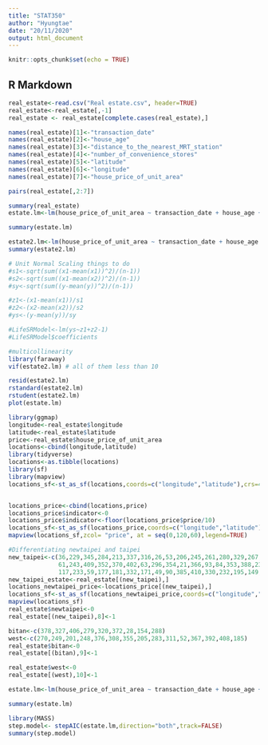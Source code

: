 ```yaml
---
title: "STAT350"
author: "Hyungtae"
date: "20/11/2020"
output: html_document
---
```


```r
knitr::opts_chunk$set(echo = TRUE)
```

## R Markdown


```r
real_estate<-read.csv("Real estate.csv", header=TRUE)
real_estate<-real_estate[,-1]
real_estate <- real_estate[complete.cases(real_estate),]

names(real_estate)[1]<-"transaction_date"
names(real_estate)[2]<-"house_age"
names(real_estate)[3]<-"distance_to_the_nearest_MRT_station"
names(real_estate)[4]<-"number_of_convenience_stores"
names(real_estate)[5]<-"latitude"
names(real_estate)[6]<-"longitude"
names(real_estate)[7]<-"house_price_of_unit_area"

pairs(real_estate[,2:7])

summary(real_estate)
estate.lm<-lm(house_price_of_unit_area ~ transaction_date + house_age + distance_to_the_nearest_MRT_station + number_of_convenience_stores + latitude + longitude,data=real_estate)

summary(estate.lm)

estate2.lm<-lm(house_price_of_unit_area ~ transaction_date + house_age + distance_to_the_nearest_MRT_station + number_of_convenience_stores + latitude, data=real_estate)
summary(estate2.lm)

# Unit Normal Scaling things to do
#s1<-sqrt(sum((x1-mean(x1))^2)/(n-1))
#s2<-sqrt(sum((x1-mean(x2))^2)/(n-1))
#sy<-sqrt(sum((y-mean(y))^2)/(n-1))

#z1<-(x1-mean(x1))/s1
#z2<-(x2-mean(x2))/s2
#ys<-(y-mean(y))/sy

#LifeSRModel<-lm(ys~z1+z2-1)
#LifeSRModel$coefficients

#multicollinearity
library(faraway)
vif(estate2.lm) # all of them less than 10 

resid(estate2.lm)
rstandard(estate2.lm)
rstudent(estate2.lm)
plot(estate.lm)

library(ggmap)
longitude<-real_estate$longitude
latitude<-real_estate$latitude
price<-real_estate$house_price_of_unit_area
locations<-cbind(longitude,latitude)
library(tidyverse)
locations<-as.tibble(locations)
library(sf)
library(mapview)
locations_sf<-st_as_sf(locations,coords=c("longitude","latitude"),crs=4326)


locations_price<-cbind(locations,price)
locations_price$indicator<-0
locations_price$indicator<-floor(locations_price$price/10)
locations_sf<-st_as_sf(locations_price,coords=c("longitude","latitude"),crs=4326)
mapview(locations_sf,zcol= "price", at = seq(0,120,60),legend=TRUE)

#Differentiating newtaipei and taipei
new_taipei<-c(36,229,345,284,213,337,316,26,53,206,245,261,280,329,267,305,119,368,254,399,347,37,
              61,243,409,352,370,402,63,296,354,21,366,93,84,353,388,235,389,303,395,250,348,256,
              117,233,59,177,181,332,171,49,90,385,410,330,232,195,149,383,60,293,310,230,94,331,252,56)
new_taipei_estate<-real_estate[(new_taipei),]
locations_newtaipei_price<-locations_price[(new_taipei),]
locations_sf<-st_as_sf(locations_newtaipei_price,coords=c("longitude","latitude"),crs=4326)
mapview(locations_sf)
real_estate$newtaipei<-0
real_estate[(new_taipei),8]<-1

bitan<-c(378,327,406,279,320,372,28,154,288)
west<-c(270,249,201,248,376,308,355,205,283,311,52,367,392,408,185)
real_estate$bitan<-0
real_estate[(bitan),9]<-1

real_estate$west<-0
real_estate[(west),10]<-1

estate.lm<-lm(house_price_of_unit_area ~ transaction_date + house_age + distance_to_the_nearest_MRT_station + number_of_convenience_stores + latitude + longitude + newtaipei,data=real_estate)

summary(estate.lm)

library(MASS)
step.model<- stepAIC(estate.lm,direction="both",track=FALSE)
summary(step.model)
```


